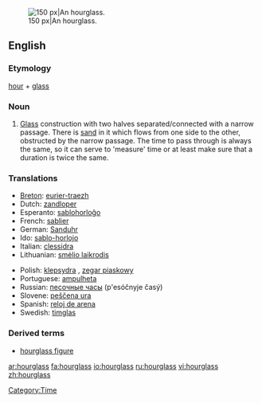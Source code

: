 [[Image:Wooden_hourglass.jpg|thumb|right|150 px|An hourglass.]]
==English==
{{wikipedia}}

===Etymology===
[[hour]] + [[glass]]

===Noun===
{{en-noun|sg=[[hour]][[glass]]|es}}

# [[glass|Glass]] construction with two halves separated/connected with a narrow passage. There is [[sand]] in it which flows from one side to the other, obstructed by the narrow passage. The time to pass through is always the same, so it can serve to 'measure' time or at least make sure that a duration is twice the same.

===Translations===
{{top}}
*[[Breton]]: [[eurier-traezh]] {{m}}
*Dutch: [[zandloper]] {{m}}
*Esperanto: [[sablohorloĝo]]
*French: [[sablier]]
*German: [[Sanduhr]] {{f}}
*Ido: [[sablo-horlojo]]
*Italian: [[clessidra]] {{f}}
*Lithuanian: [[smėlio laikrodis]] {{m}}
{{mid}}
*Polish: [[klepsydra]] {{f}}, [[zegar piaskowy]] {{m}}
*Portuguese: [[ampulheta]] {{f}}
*Russian: [[песочные часы]] (p'esóčnyje časý) {{p}}
*Slovene: [[peščena ura]] {{f}}
*Spanish: [[reloj de arena]] {{m}}
*Swedish: [[timglas]]
{{bottom}}

===Derived terms===
*[[hourglass figure]]

[[Category:Time]]

[[ar:hourglass]]
[[fa:hourglass]]
[[io:hourglass]]
[[ru:hourglass]]
[[vi:hourglass]]
[[zh:hourglass]]
